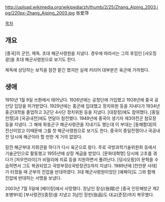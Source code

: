 http://upload.wikimedia.org/wikipedia/zh/thumb/2/25/Zhang_Aiping_2003.jpg/220px-Zhang_Aiping_2003.jpg
张爱萍

[[목차]]
== 개요 ==
[중국]의 군인, 제독. 초대 해군사령원을 지냈다. 경우에 따라서는 그의 후임인 [샤오징광]을 초대 해군사령원으로 보기도 한다.

제독에 상당하는 보직을 잠깐 맡긴 했지만 실제 커리어 대부분은 육군에 가까웠다.

== 생애 ==
1910년 1월 9일 쓰촨에서 태어났다. 1926년에는 공청단에 가입했고 1928년에 중국 공산당 입당을 허가받았다. 1929년에는 홍군에 입대했고 정치위원 등을 지내다가 1934년 홍군대학을 졸업하고 3군단 4사단 정치위원 등을 지냈다. [대장정]에도 참여했다. [중일전쟁]과 [국공내전]에도 연달아 참전했다. 1949년에 중국이 생기자 제3야전군 참모장 등을 지냈다. 그 해에 화동군구 해군사령관을 지내기도 했는데 이 부대는 [동해함대]의 전신이었고 이때문에 그를 첫 해군사령원으로 보기도 한다. 중국이 중일전쟁이나 국공내전 당시에 해군이라 할 만한 게 거의 없었다. 

잠깐 해군부대 지휘관을 하다가 다시 육군으로 왔다. 주로 국방과학기술위원회 등에서 기술군인으로 활동했고 1955년에 상장 계급을 받았다. [문화대혁명] 당시에 고초를 겪다가 [저우언라이]가 비밀리에 치료 등을 지원하면서 풀려난다. [덩샤오핑]이 문혁을 수습하면서 그도 복권되었고 국방부장([국방장관])까지 지냈다. 1989년에 [천안문 사태]가 터졌을 때 군부의 진압을 반대하였다. 3대 해군사령원이었던 [예페이]도 그와 함께 진압에 반대하는 서명을 보냈다. 

2003년 7월 5일에 [베이징]에서 사망했다. 장남인 장싱(张翔)은 [중국 인민해방군 제2포병부대] [부사령관](중장)을 지냈고 3남인 장핀(张品)도 대교(준장)까지 복무했다.
